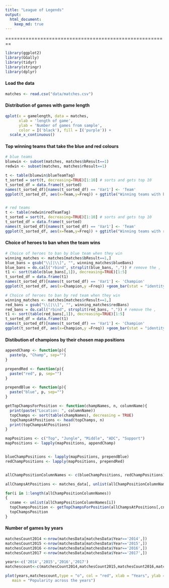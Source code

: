 ```yaml
---
title: "League of Legends"
output:
  html_document:
    keep_md: true
---
```


========================================================

```r
library(ggplot2)
library(GGally)
library(tidyr)
library(stringr)
library(dplyr)

```

#### Load the data
```r
matches <- read.csv("data/matches.csv")
```

#### Distribution of games with game length
```r
qplot(x = gamelength, data = matches,
      xlab = 'length of game',
      ylab = 'Number of games from sample',
      color = I('black'), fill = I('purple')) +
  scale_x_continuous()
```

#### Top winning teams that take the blue and red colours
```r

# blue teams
bluewin <- subset(matches, matches$bResult==1)
redwin <- subset(matches, matches$rResult==1)

t <- table(bluewin$blueTeamTag)
t_sorted = sort(t, decreasing=TRUE)[1:10] # sorts and gets top 10
t_sorted_df = data.frame(t_sorted)
names(t_sorted_df)[names(t_sorted_df) == 'Var1'] <- 'Team'
ggplot(t_sorted_df, aes(x=Team,y=Freq)) + ggtitle("Winning teams with blue colour") +geom_bar(stat = "identity")


# red teams
t <- table(redwin$redTeamTag)
t_sorted = sort(t, decreasing=TRUE)[1:10] # sorts and gets top 10
t_sorted_df = data.frame(t_sorted)
names(t_sorted_df)[names(t_sorted_df) == 'Var1'] <- 'Team'
ggplot(t_sorted_df, aes(x=Team,y=Freq)) + ggtitle("Winning teams with red colour") + geom_bar(stat = "identity")

```

#### Choice of heroes to ban when the team wins
```r
# Choice of heroes to ban by blue team when they win
winning_matches <- matches[matches$bResult==1,]
blue_bans = gsub("\\[|\\]", "", winning_matches$blueBans)
blue_bans = do.call("rbind", strsplit(blue_bans, ",")) # remove the , 
t1 <- sort(table(blue_bans[,1]), decreasing=TRUE)[1:5]
t_sorted_df = data.frame(t1)
names(t_sorted_df)[names(t_sorted_df) == 'Var1'] <- 'Champion'
ggplot(t_sorted_df, aes(x=Champion,y =Freq)) +geom_bar(stat = "identity") + ggtitle("Most Popular Ban Target by Blue Team When They Win") + theme(plot.title = element_text(hjust = 0.5))

# Choice of heroes to ban by red team when they win
winning_matches <- matches[matches$rResult==1,]
red_bans = gsub("\\[|\\]", "", winning_matches$redBans)
red_bans = do.call("rbind", strsplit(red_bans, ",")) # remove the , 
t1 <- sort(table(red_bans[,1]), decreasing=TRUE)[1:5]
t_sorted_df = data.frame(t1)
names(t_sorted_df)[names(t_sorted_df) == 'Var1'] <- 'Champion'
ggplot(t_sorted_df, aes(x=Champion,y =Freq)) +geom_bar(stat = "identity") + ggtitle("Most Popular Ban Target by Red Team When They Win") + theme(plot.title = element_text(hjust = 0.5))
```

#### Distibution of champions by their chosen map positions
```r

appendChamp <- function(p){
  paste(p, "Champ", sep="")
}

prependRed <- function(p){
  paste("red", p, sep="")
}

prependBlue <- function(p){
  paste("blue", p, sep="")
}

getTopChampsForPosition <- function(champNames, n, columnName){
  print(paste("Location: ", columnName))
  topChamps <- sort(table(champNames), decreasing = TRUE)
  topChampsAtPositions <- head(topChamps, n)
  print(topChampsAtPositions)
}

mapPositions <- c("Top", "Jungle", "Middle", "ADC", "Support")
mapPositions <- lapply(mapPositions, appendChamp)


blueChampPositions <- lapply(mapPositions, prependBlue)
redChampPositions <- lapply(mapPositions, prependRed)


allChampPositionColumnNames <- c(blueChampPositions, redChampPositions)

allChampsAtPositions <- matches_data[, unlist(allChampPositionColumnNames)]

for(i in 1:length(allChampPositionColumnNames))
{
  cname <- unlist(allChampPositionColumnNames[i])
  topChampsPosition <- getTopChampsForPosition(allChampsAtPositions[,cname], 10, cname)
  topChampsPosition
}
```

#### Number of games by years
```r
matchesCount2014 <-nrow(matchesData[matchesData$Year=='2014',])
matchesCount2015 <-nrow(matchesData[matchesData$Year=='2015',])
matchesCount2016 <-nrow(matchesData[matchesData$Year=='2016',])
matchesCount2017 <-nrow(matchesData[matchesData$Year=='2017',])

years<-c('2014','2015','2016','2017')
matchescount<-c(matchesCount2014,matchesCount2015,matchesCount2016,matchesCount2017)

plot(years,matchescount,type = "o", col = "red", xlab = "Years", ylab = "Number of matches",
   main = "Popularity across the years")
```
